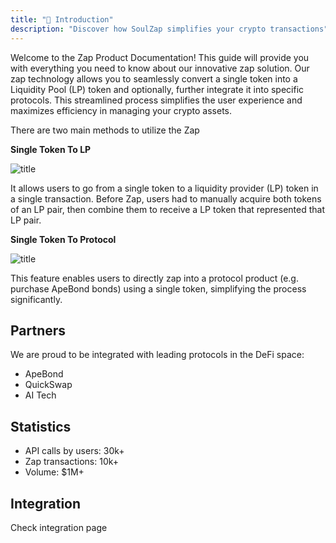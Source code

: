 ```yaml
---
title: "🏡 Introduction"
description: "Discover how SoulZap simplifies your crypto transactions"
---
```


Welcome to the Zap Product Documentation! This guide will provide you with everything you need to know about our innovative zap solution.
Our zap technology allows you to seamlessly convert a single token into a Liquidity Pool (LP) token and optionally, further integrate it into specific protocols.
This streamlined process simplifies the user experience and maximizes efficiency in managing your crypto assets.

There are two main methods to utilize the Zap

**Single Token To LP**

![title](/images/zap-lp.avif)

It allows users to go from a single token to a liquidity provider (LP) token in a single transaction. Before Zap, users had to manually acquire both tokens of an LP pair, then combine them to receive a LP token that represented that LP pair.

**Single Token To Protocol**

![title](/images/zap-bond.avif)

This feature enables users to directly zap into a protocol product (e.g. purchase ApeBond bonds) using a single token, simplifying the process significantly.

## Partners

We are proud to be integrated with leading protocols in the DeFi space:

- ApeBond [<Icon icon="arrow-up-right-from-square" iconType="solid" />](https://ape.bond/bonds)
- QuickSwap [<Icon icon="arrow-up-right-from-square" iconType="solid" />](https://quickswap.exchange/#/bonds)
- AI Tech [<Icon icon="arrow-up-right-from-square" iconType="solid" />](https://www.aitechpad.io/bonds)

## Statistics

- API calls by users: 30k+
- Zap transactions: 10k+
- Volume: $1M+

## Integration

Check integration page
